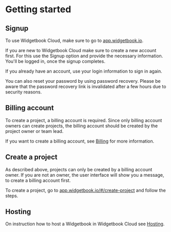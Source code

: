 # Getting started

## Signup

To use Widgetbook Cloud, make sure to go to [app.widgetbook.io](https://app.widgetbook.io/#/welcome).

If you are new to Widgetbook Cloud make sure to create a new account first. 
For this use the Signup option and provide the necessary information. 
You'll be logged in, once the signup completes.

If you already have an account, use your login information to sign in again. 

You can also reset your password by using password recovery.
Please be aware that the password recovery link is invalidated after a few hours due to security reasons.

## Billing account

To create a project, a billing account is required. 
Since only billing account owners can create projects, the billing account should be created by the project owner or team lead. 

If you want to create a billing account, see [Billing](/widgetbook-cloud/billing) for more information.

## Create a project

As described above, projects can only be created by a billing account owner.
If you are not an owner, the user interface will show you a message, to create a billing account first.

To create a project, go to [app.widgetbook.io/#/create-project](https://app.widgetbook.io/#/create-project) and follow the steps.

## Hosting

On instruction how to host a Widgetbook in Widgetbook Cloud see [Hosting](/widgetbook-cloud/hosting).